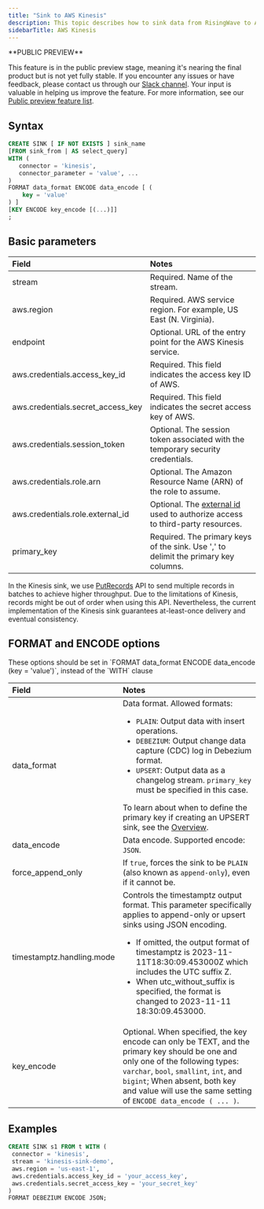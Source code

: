 ```yaml
---
title: "Sink to AWS Kinesis"
description: This topic describes how to sink data from RisingWave to AWS Kinesis Data Streams.
sidebarTitle: AWS Kinesis
---
```


<Note>
**PUBLIC PREVIEW**

This feature is in the public preview stage, meaning it's nearing the final product but is not yet fully stable. If you encounter any issues or have feedback, please contact us through our [Slack channel](https://www.risingwave.com/slack). Your input is valuable in helping us improve the feature. For more information, see our [Public preview feature list](/product-lifecycle/#features-in-the-public-preview-stage).
</Note>

## Syntax

```sql
CREATE SINK [ IF NOT EXISTS ] sink_name
[FROM sink_from | AS select_query]
WITH (
   connector = 'kinesis',
   connector_parameter = 'value', ...
)
FORMAT data_format ENCODE data_encode [ (
    key = 'value'
) ]
[KEY ENCODE key_encode [(...)]]
;
```

## Basic parameters

| Field                               | Notes                  |
| :---------------------------------- | :--------------------- |
| stream                              | Required. Name of the stream.                                                                                                                                                            |
| aws.region                          | Required. AWS service region. For example, US East (N. Virginia).                                                                                                                        |
| endpoint                            | Optional. URL of the entry point for the AWS Kinesis service.                                                                                                                            |
| aws.credentials.access\_key\_id     | Required. This field indicates the access key ID of AWS.                                                                                                                                 |
| aws.credentials.secret\_access\_key | Required. This field indicates the secret access key of AWS.                                                                                                                             |
| aws.credentials.session\_token      | Optional. The session token associated with the temporary security credentials.                                                                                                          |
| aws.credentials.role.arn            | Optional. The Amazon Resource Name (ARN) of the role to assume.                                                                                                                          |
| aws.credentials.role.external\_id   | Optional. The [external id](https://aws.amazon.com/blogs/security/how-to-use-external-id-when-granting-access-to-your-aws-resources/) used to authorize access to third-party resources. |
| primary\_key                        | Required. The primary keys of the sink. Use ',' to delimit the primary key columns.                                                                                                      |

In the Kinesis sink, we use [PutRecords](https://docs.aws.amazon.com/kinesis/latest/APIReference/API%5FPutRecords.html) API to send multiple records in batches to achieve higher throughput. Due to the limitations of Kinesis, records might be out of order when using this API. Nevertheless, the current implementation of the Kinesis sink guarantees at-least-once delivery and eventual consistency.


## FORMAT and ENCODE options

<Note>
These options should be set in `FORMAT data_format ENCODE data_encode (key = 'value')`, instead of the `WITH` clause
</Note>

| Field                               | Notes                  |
| :---------------------------------- | :--------------------- |
| data\_format              | Data format. Allowed formats:<ul><li> `PLAIN`: Output data with insert operations.</li><li> `DEBEZIUM`: Output change data capture (CDC) log in Debezium format.</li><li> `UPSERT`: Output data as a changelog stream. `primary_key` must be specified in this case. </li></ul> To learn about when to define the primary key if creating an UPSERT sink, see the [Overview](/docs/current/data-delivery/). |
| data\_encode              | Data encode. Supported encode: `JSON`.       |
| force\_append\_only       | If `true`, forces the sink to be `PLAIN` (also known as `append-only`), even if it cannot be.          |
| timestamptz.handling.mode | Controls the timestamptz output format. This parameter specifically applies to append-only or upsert sinks using JSON encoding. <ul><li>If omitted, the output format of timestamptz is 2023-11-11T18:30:09.453000Z which includes the UTC suffix Z.</li><li>When utc\_without\_suffix is specified, the format is changed to 2023-11-11 18:30:09.453000.</li></ul>                |
| key\_encode               | Optional. When specified, the key encode can only be TEXT, and the primary key should be one and only one of the following types: `varchar`, `bool`, `smallint`, `int`, and `bigint`; When absent, both key and value will use the same setting of `ENCODE data_encode ( ... )`.                                                                                            |

## Examples

```sql
CREATE SINK s1 FROM t WITH (
 connector = 'kinesis',
 stream = 'kinesis-sink-demo',
 aws.region = 'us-east-1',
 aws.credentials.access_key_id = 'your_access_key',
 aws.credentials.secret_access_key = 'your_secret_key'
)
FORMAT DEBEZIUM ENCODE JSON;
```
